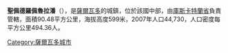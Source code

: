 '''聖佩德羅佩魯拉潘'''（{{lang-es|San Pedro Perulapán}}），是[[薩爾瓦多|薩爾瓦多]]的城鎮，位於該國中部，由[[庫斯卡特蘭省|庫斯卡特蘭省]]負責管轄，面積90.48平方公里，海拔高度599米，2007年人口44,730，人口密度每平方公里494.36人。

{{Coord|13|46|N|89|2|W|display=title}}

{{ElSalvador-geo-stub}}
[[Category:薩爾瓦多城市|Category:薩爾瓦多城市]]